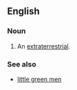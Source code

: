 ==English==

===Noun===
{{en-noun|head=[[bug]]-[[eyed]] [[monster]]}}

# {{science fiction|derogatory}} An [[extraterrestrial]].

===See also===
* [[little green men]]